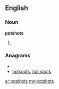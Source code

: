 ==English==
===Noun===
'''potshots'''
# {{plural of|[[potshot]]}}

===Anagrams===
* {{alphagram|hoopsstt}}
* [[hotspots#English|hotspots]], [[hot spots#English|hot spots]]

[[ar:potshots]]
[[my:potshots]]